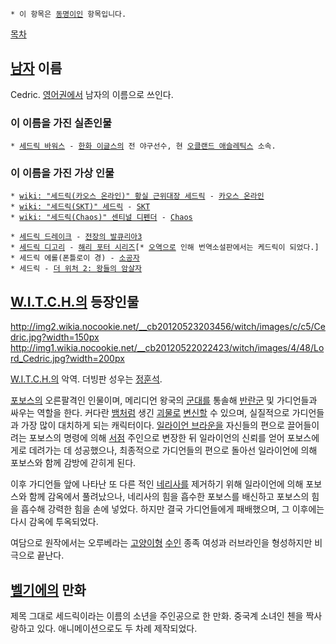  * 이 항목은 [[동명이인]] 항목입니다.

[[목차]]

== [[남자]] 이름 ==
Cedric. [[영어]]권에서 남자의 이름으로 쓰인다.

=== 이 이름을 가진 실존인물 ===
 * [[세드릭 바워스]] - [[한화 이글스]]의 전 야구선수, 현 [[오클랜드 애슬레틱스]] 소속.

=== 이 이름을 가진 가상 인물 ===
 * [[wiki: "세드릭(카오스 온라인)" 황실 근위대장 세드릭]] - [[카오스 온라인]]
 * [[wiki: "세드릭(SKT)" 세드릭]] - [[SKT]]
 * [[wiki: "세드릭(Chaos)" 센티널 디펜더]] - [[Chaos]]

 * [[세드릭 드레이크]] - [[전장의 발큐리아3]]
 * [[세드릭 디고리]] - [[해리 포터 시리즈]][* [[오역]]으로 인해 번역소설판에서는 케드릭이 되었다.]
 * 세드릭 에롤(폰틀로이 경) - [[소공자]]
 * 세드릭 - [[더 위처 2: 왕들의 암살자]]

== [[W.I.T.C.H.]]의 등장인물 ==
http://img2.wikia.nocookie.net/__cb20120523203456/witch/images/c/c5/Cedric.jpg?width=150px
http://img1.wikia.nocookie.net/__cb20120522022423/witch/images/4/48/Lord_Cedric.jpg?width=200px

[[W.I.T.C.H.]]의 악역. 더빙판 성우는 [[정훈석]].

[[포보스]]의 오른팔격인 인물이며, 메리디언 왕국의 [[군대]]를 통솔해 [[반란]]군 및 가디언들과 싸우는 역할을 한다. 커다란 [[뱀]]처럼 생긴 [[괴물]]로 [[변신]]할 수 있으며, 실질적으로 가디언들과 가장 많이 대치하게 되는 캐릭터이다. [[일라이언 브라운]]을 자신들의 편으로 끌어들이려는 포보스의 명령에 의해 [[서점]] 주인으로 변장한 뒤 일라이언의 신뢰를 얻어 포보스에게로 데려가는 데 성공했으나, 최종적으로 가디언들의 편으로 돌아선 일라이언에 의해 포보스와 함께 감방에 갇히게 된다.

이후 가디언들 앞에 나타난 또 다른 적인 [[네리사]]를 제거하기 위해 일라이언에 의해 포보스와 함께 감옥에서 풀려났으나, 네리사의 힘을 흡수한 포보스를 배신하고 포보스의 힘을 흡수해 강력한 힘을 손에 넣었다. 하지만 결국 가디언들에게 패배했으며, 그 이후에는 다시 감옥에 투옥되었다.

여담으로 원작에서는 오루베라는 [[고양이]]형 [[수인]] 종족 여성과 러브라인을 형성하지만 비극으로 끝난다.

== [[벨기에]]의 만화 ==
제목 그대로 세드릭이라는 이름의 소년을 주인공으로 한 만화. 중국계 소녀인 첸을 짝사랑하고 있다. 애니메이션으로도 두 차례 제작되었다.
